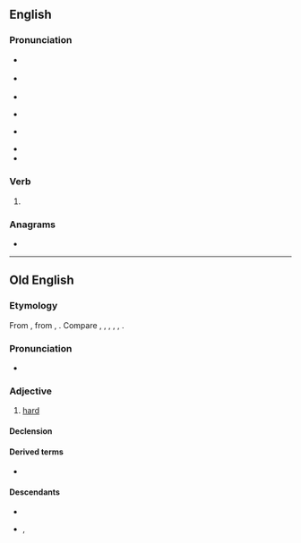 ==English==
{{wikipedia|dab=heard}}

===Pronunciation===
* {{a|RP}} {{IPA|/ˈhɜːd/|lang=en}}
* {{a|GA}} {{IPA|/ˈhɝd/|lang=en}}
* {{audio|en-us-heard.ogg|Audio (US)|lang=en}}
* {{a|NYC}} {{IPA|/hɜɪd/|lang=en}}
* {{a|Ireland}} {{IPA|/hiːɹd/|lang=en}}
* {{rhymes|ɜː(ɹ)d|lang=en}}
* {{homophones|lang=en|herd}}

===Verb===
{{head|en|verb form}}

# {{en-past of|hear}}

===Anagrams===
* {{anagrams|en|-hedra|Daher|Rhade|hared}}

----

==Old English==

===Etymology===
From {{inh|ang|gem-pro|*harduz}}, from {{der|ang|ine-pro|*kert-}}, {{m|ine-pro|*kret-|t=strong; powerful}}. Compare {{cog|ofs|herd}}, {{cog|osx|hard}}, {{cog|odt|hart}}, {{cog|goh|hart}}, {{cog|non|harðr}}, {{cog|got|𐌷𐌰𐍂𐌳𐌿𐍃}}.

===Pronunciation===
* {{IPA|/ˈhæɑrd/|lang=ang}}

===Adjective===
{{ang-adj}}

# [[hard]]

====Declension====
{{ang-adjdec-long|heard}}

====Derived terms====
* {{l|ang|heardlīċe}}

====Descendants====
* {{desc|en|hard}}
* {{desc|sco|hard}}, {{l|sco|haird}}